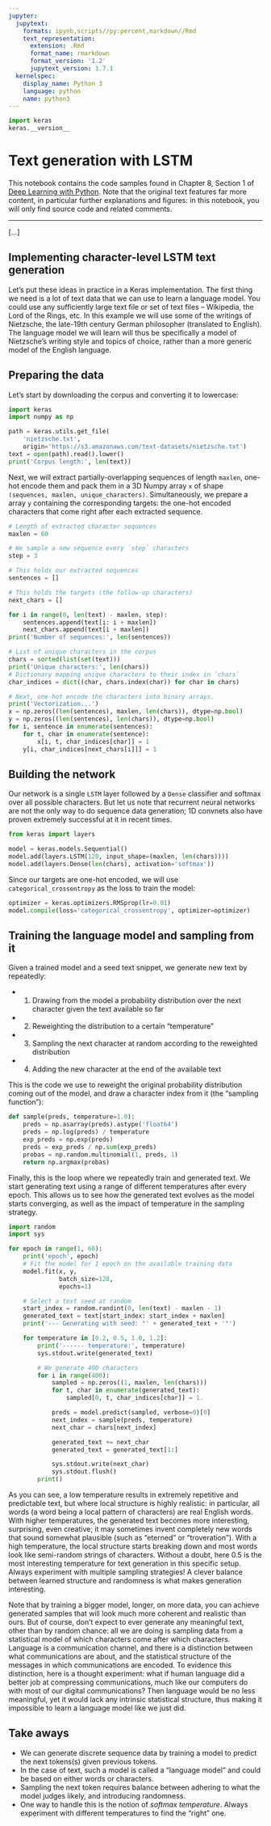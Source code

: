 ```yaml
---
jupyter:
  jupytext:
    formats: ipynb,scripts//py:percent,markdown//Rmd
    text_representation:
      extension: .Rmd
      format_name: rmarkdown
      format_version: '1.2'
      jupytext_version: 1.7.1
  kernelspec:
    display_name: Python 3
    language: python
    name: python3
---
```


```python
import keras
keras.__version__
```

<!-- #region -->
# Text generation with LSTM

This notebook contains the code samples found in Chapter 8, Section 1 of [Deep Learning with Python](https://www.manning.com/books/deep-learning-with-python?a_aid=keras&a_bid=76564dff). Note that the original text features far more content, in particular further explanations and figures: in this notebook, you will only find source code and related comments.

----

[...]

## Implementing character-level LSTM text generation


Let's put these ideas in practice in a Keras implementation. The first thing we need is a lot of text data that we can use to learn a 
language model. You could use any sufficiently large text file or set of text files -- Wikipedia, the Lord of the Rings, etc. In this 
example we will use some of the writings of Nietzsche, the late-19th century German philosopher (translated to English). The language model 
we will learn will thus be specifically a model of Nietzsche's writing style and topics of choice, rather than a more generic model of the 
English language.
<!-- #endregion -->

## Preparing the data

Let's start by downloading the corpus and converting it to lowercase:

```python
import keras
import numpy as np

path = keras.utils.get_file(
    'nietzsche.txt',
    origin='https://s3.amazonaws.com/text-datasets/nietzsche.txt')
text = open(path).read().lower()
print('Corpus length:', len(text))
```


Next, we will extract partially-overlapping sequences of length `maxlen`, one-hot encode them and pack them in a 3D Numpy array `x` of 
shape `(sequences, maxlen, unique_characters)`. Simultaneously, we prepare a array `y` containing the corresponding targets: the one-hot 
encoded characters that come right after each extracted sequence.

```python
# Length of extracted character sequences
maxlen = 60

# We sample a new sequence every `step` characters
step = 3

# This holds our extracted sequences
sentences = []

# This holds the targets (the follow-up characters)
next_chars = []

for i in range(0, len(text) - maxlen, step):
    sentences.append(text[i: i + maxlen])
    next_chars.append(text[i + maxlen])
print('Number of sequences:', len(sentences))

# List of unique characters in the corpus
chars = sorted(list(set(text)))
print('Unique characters:', len(chars))
# Dictionary mapping unique characters to their index in `chars`
char_indices = dict((char, chars.index(char)) for char in chars)

# Next, one-hot encode the characters into binary arrays.
print('Vectorization...')
x = np.zeros((len(sentences), maxlen, len(chars)), dtype=np.bool)
y = np.zeros((len(sentences), len(chars)), dtype=np.bool)
for i, sentence in enumerate(sentences):
    for t, char in enumerate(sentence):
        x[i, t, char_indices[char]] = 1
    y[i, char_indices[next_chars[i]]] = 1
```

## Building the network

Our network is a single `LSTM` layer followed by a `Dense` classifier and softmax over all possible characters. But let us note that 
recurrent neural networks are not the only way to do sequence data generation; 1D convnets also have proven extremely successful at it in 
recent times.

```python
from keras import layers

model = keras.models.Sequential()
model.add(layers.LSTM(128, input_shape=(maxlen, len(chars))))
model.add(layers.Dense(len(chars), activation='softmax'))
```

Since our targets are one-hot encoded, we will use `categorical_crossentropy` as the loss to train the model:

```python
optimizer = keras.optimizers.RMSprop(lr=0.01)
model.compile(loss='categorical_crossentropy', optimizer=optimizer)
```

<!-- #region -->
## Training the language model and sampling from it


Given a trained model and a seed text snippet, we generate new text by repeatedly:

* 1) Drawing from the model a probability distribution over the next character given the text available so far
* 2) Reweighting the distribution to a certain "temperature"
* 3) Sampling the next character at random according to the reweighted distribution
* 4) Adding the new character at the end of the available text

This is the code we use to reweight the original probability distribution coming out of the model, 
and draw a character index from it (the "sampling function"):
<!-- #endregion -->

```python
def sample(preds, temperature=1.0):
    preds = np.asarray(preds).astype('float64')
    preds = np.log(preds) / temperature
    exp_preds = np.exp(preds)
    preds = exp_preds / np.sum(exp_preds)
    probas = np.random.multinomial(1, preds, 1)
    return np.argmax(probas)
```


Finally, this is the loop where we repeatedly train and generated text. We start generating text using a range of different temperatures 
after every epoch. This allows us to see how the generated text evolves as the model starts converging, as well as the impact of 
temperature in the sampling strategy.

```python
import random
import sys

for epoch in range(1, 60):
    print('epoch', epoch)
    # Fit the model for 1 epoch on the available training data
    model.fit(x, y,
              batch_size=128,
              epochs=1)

    # Select a text seed at random
    start_index = random.randint(0, len(text) - maxlen - 1)
    generated_text = text[start_index: start_index + maxlen]
    print('--- Generating with seed: "' + generated_text + '"')

    for temperature in [0.2, 0.5, 1.0, 1.2]:
        print('------ temperature:', temperature)
        sys.stdout.write(generated_text)

        # We generate 400 characters
        for i in range(400):
            sampled = np.zeros((1, maxlen, len(chars)))
            for t, char in enumerate(generated_text):
                sampled[0, t, char_indices[char]] = 1.

            preds = model.predict(sampled, verbose=0)[0]
            next_index = sample(preds, temperature)
            next_char = chars[next_index]

            generated_text += next_char
            generated_text = generated_text[1:]

            sys.stdout.write(next_char)
            sys.stdout.flush()
        print()
```

<!-- #region -->

As you can see, a low temperature results in extremely repetitive and predictable text, but where local structure is highly realistic: in 
particular, all words (a word being a local pattern of characters) are real English words. With higher temperatures, the generated text 
becomes more interesting, surprising, even creative; it may sometimes invent completely new words that sound somewhat plausible (such as 
"eterned" or "troveration"). With a high temperature, the local structure starts breaking down and most words look like semi-random strings 
of characters. Without a doubt, here 0.5 is the most interesting temperature for text generation in this specific setup. Always experiment 
with multiple sampling strategies! A clever balance between learned structure and randomness is what makes generation interesting.

Note that by training a bigger model, longer, on more data, you can achieve generated samples that will look much more coherent and 
realistic than ours. But of course, don't expect to ever generate any meaningful text, other than by random chance: all we are doing is 
sampling data from a statistical model of which characters come after which characters. Language is a communication channel, and there is 
a distinction between what communications are about, and the statistical structure of the messages in which communications are encoded. To 
evidence this distinction, here is a thought experiment: what if human language did a better job at compressing communications, much like 
our computers do with most of our digital communications? Then language would be no less meaningful, yet it would lack any intrinsic 
statistical structure, thus making it impossible to learn a language model like we just did.


## Take aways

* We can generate discrete sequence data by training a model to predict the next tokens(s) given previous tokens.
* In the case of text, such a model is called a "language model" and could be based on either words or characters.
* Sampling the next token requires balance between adhering to what the model judges likely, and introducing randomness.
* One way to handle this is the notion of _softmax temperature_. Always experiment with different temperatures to find the "right" one.
<!-- #endregion -->
